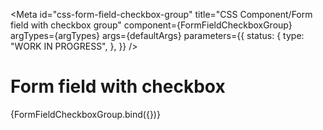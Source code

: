 <!-- @license CC0-1.0 -->


<Meta
  id="css-form-field-checkbox-group"
  title="CSS Component/Form field with checkbox group"
  component={FormFieldCheckboxGroup}
  argTypes={argTypes}
  args={defaultArgs}
  parameters={{
    status: {
      type: "WORK IN PROGRESS",
    },
  }}
/>

# Form field with checkbox

<Canvas>
  <Story name="Default" args={exampleArgs}>
    {FormFieldCheckboxGroup.bind({})}
  </Story>
</Canvas>

<ArgsTable story="Default" />
